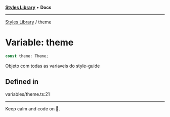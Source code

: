
<Meta title="Libs/Styles/variables/theme" />



[**Styles Library**](/?path=/docs/libs-styles-overview--page) • **Docs**

***

[Styles Library](/?path=/docs/libs-styles-overview--page) / theme

# Variable: theme

```ts
const theme: Theme;
```

Objeto com todas as variaveis do style-guide

## Defined in

variables/theme.ts:21


***

Keep calm and code on 🤘.